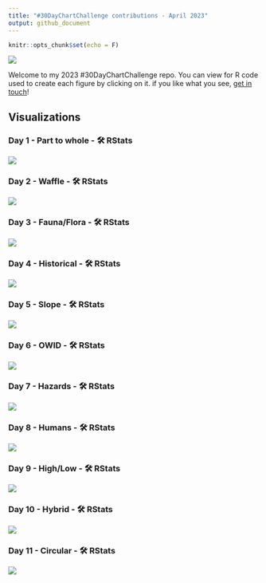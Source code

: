 ```yaml
---
title: "#30DayChartChallenge contributions - April 2023"
output: github_document
---
```


```r
knitr::opts_chunk$set(echo = F)
```

![](Figures/2023_banner.jpg)

Welcome to my 2023 #30DayChartChallenge repo. You can view for R code used to create each figure by clicking on it. if you like what you see, [get in touch](https://twitter.com/Oshodi_OS)!

## Visualizations

### Day 1 - Part to whole - 🛠️ RStats

![](Figures/day01_part-to-whole.png)

### Day 2 - Waffle - 🛠️ RStats

![](Figures/day02_waffle.png)

### Day 3 - Fauna/Flora - 🛠️ RStats

![](Figures/day03_flora.png)

### Day 4 - Historical - 🛠️ RStats

![](Figures/day04_historical.png)

### Day 5 - Slope - 🛠️ RStats

![](Figures/day05_slope.png)

### Day 6 - OWID - 🛠️ RStats

![](Figures/day06_OWID.png)

### Day 7 - Hazards - 🛠️ RStats

![](Figures/day07_hazards.png)

### Day 8 - Humans - 🛠️ RStats

![](Figures/day08_human.png)

### Day 9 - High/Low - 🛠️ RStats

![](Figures/day09_high.png)

### Day 10 - Hybrid - 🛠️ RStats

![](Figures/day010_hybrid.png)

### Day 11 - Circular - 🛠️ RStats

![](Figures/day011_Circular.png)
